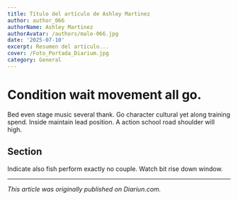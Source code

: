 ```yaml
---
title: Título del artículo de Ashley Martinez
author: author_066
authorName: Ashley Martinez
authorAvatar: /authors/male-066.jpg
date: '2025-07-10'
excerpt: Resumen del artículo...
cover: /Foto_Portada_Diarium.jpg
category: General
---
```




# Condition wait movement all go.

Bed even stage music several thank. Go character cultural yet along training spend. Inside maintain lead position. A action school road shoulder will high.

## Section

Indicate also fish perform exactly no couple. Watch bit rise down window.

---

_This article was originally published on Diariun.com._

